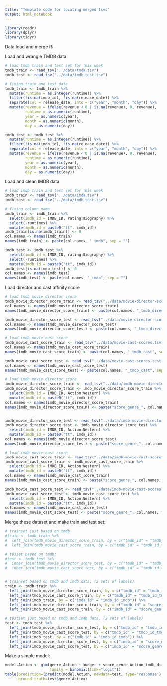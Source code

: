 ```yaml
---
title: "Template code for locating merged tsvs"
output: html_notebook
---
```


```r
library(readr)
library(dplyr)
library(tidyr)
```


Data load and merge  R:

Load and wrangle TMDB data

```r
# load tmdb train and test set for this week
tmdb_train <- read_tsv("../data/tmdb.tsv")
tmdb_test <- read_tsv("../data/tmdb-test.tsv")

# fixing train and test data
tmdb_train <- tmdb_train %>% 
  mutate(runtime = as.integer(runtime)) %>% 
  filter(!is.na(imdb_id), !is.na(release_date)) %>%
  separate(col = release_date, into = c("year", "month", "day")) %>% 
  mutate(revenue = ifelse(revenue < 0 | is.na(revenue), 0, revenue),
         runtime = as.numeric(runtime),
         year = as.numeric(year),
         month = as.numeric(month),
         day = as.numeric(day))

tmdb_test <- tmdb_test %>% 
  mutate(runtime = as.integer(runtime)) %>% 
  filter(!is.na(imdb_id), !is.na(release_date)) %>% 
  separate(col = release_date, into = c("year", "month", "day")) %>% 
  mutate(revenue = ifelse(revenue < 0 | is.na(revenue), 0, revenue),
         runtime = as.numeric(runtime),
         year = as.numeric(year),
         month = as.numeric(month),
         day = as.numeric(day))
```

Load and clean IMDB data

```r
# load imdb train and test set for this week
imdb_train <- read_tsv("../data/imdb.tsv")
imdb_test <- read_tsv("../data/imdb-test.tsv")

# fixing column name
imdb_train <- imdb_train %>% 
  select(imdb_id = IMDB_ID, rating:Biography) %>% 
  select(-runtimes) %>% 
  mutate(imdb_id = paste0("tt", imdb_id)) 
imdb_train[is.na(imdb_train)] <- 0
col.names <- names(imdb_train)
names(imdb_train) <- paste(col.names, "_imdb", sep = "")

imdb_test <- imdb_test %>% 
  select(imdb_id = IMDB_ID, rating:Biography) %>% 
  select(-runtimes) %>% 
  mutate(imdb_id = paste0("tt", imdb_id)) 
imdb_test[is.na(imdb_test)] <- 0
col.names <- names(imdb_test)
names(imdb_test) <- paste(col.names, "_imdb", sep = "")
```

Load director and cast affinity score

```r
# load tmdb movie director score
tmdb_movie_director_score_train <- read_tsv("../data/movie-director-scores.tsv")
col.names <- names(tmdb_movie_director_score_train)
names(tmdb_movie_director_score_train) <- paste(col.names, "_tmdb_director", sep = "")

tmdb_movie_director_score_test <- read_tsv("../data/movie-director-scores-test.tsv")
col.names <- names(tmdb_movie_director_score_test)
names(tmdb_movie_director_score_test) <- paste(col.names, "_tmdb_director", sep = "")

# load tmdb movie cast score
tmdb_movie_cast_score_train <- read_tsv("../data/movie-cast-scores.tsv")
col.names <- names(tmdb_movie_cast_score_train)
names(tmdb_movie_cast_score_train) <- paste(col.names, "_tmdb_cast", sep = "")

tmdb_movie_cast_score_test <- read_tsv("../data/movie-cast-scores-test.tsv")
col.names <- names(tmdb_movie_cast_score_test)
names(tmdb_movie_cast_score_test) <- paste(col.names, "_tmdb_cast", sep = "")

# load imdb movie director score
imdb_movie_director_score_train <- read_tsv("../data/imdb-movie-director-scores.tsv")
imdb_movie_director_score_train <- imdb_movie_director_score_train %>% 
  select(imdb_id = IMDB_ID, Action:Western) %>% 
  mutate(imdb_id = paste0("tt", imdb_id))
col.names <- names(imdb_movie_director_score_train)
names(imdb_movie_director_score_train) <- paste("score_genre_", col.names, "_imdb_director", sep = "")


imdb_movie_director_score_test <- read_tsv("../data/imdb-movie-director-scores-test.tsv")
imdb_movie_director_score_test <- imdb_movie_director_score_test %>% 
  select(imdb_id = IMDB_ID, Action:Western) %>% 
  mutate(imdb_id = paste0("tt", imdb_id))
col.names <- names(imdb_movie_director_score_test)
names(imdb_movie_director_score_test) <- paste("score_genre_", col.names, "_imdb_director", sep = "")

# load imdb movie cast score
imdb_movie_cast_score_train <- read_tsv("../data/imdb-movie-cast-scores.tsv")
imdb_movie_cast_score_train <- imdb_movie_cast_score_train %>% 
  select(imdb_id = IMDB_ID, Action:Western) %>% 
  mutate(imdb_id = paste0("tt", imdb_id))
col.names <- names(imdb_movie_cast_score_train)
names(imdb_movie_cast_score_train) <- paste("score_genre_", col.names, "_imdb_cast", sep = "")

imdb_movie_cast_score_test <- read_tsv("../data/imdb-movie-cast-scores-test.tsv")
imdb_movie_cast_score_test <- imdb_movie_cast_score_test %>% 
  select(imdb_id = IMDB_ID, Action:Western) %>% 
  mutate(imdb_id = paste0("tt", imdb_id))
col.names <- names(imdb_movie_cast_score_test)
names(imdb_movie_cast_score_test) <- paste("score_genre_", col.names, "_imdb_cast", sep = "")
```

Merge these dataset and make train and test set:

```r
# trainset just based on tmdb
#train <- tmdb_train %>% 
#  left_join(tmdb_movie_director_score_train, by = c("tmdb_id" = "tmdb_id_tmdb_director")) %>% 
#  left_join(tmdb_movie_cast_score_train, by = c("tmdb_id" = "tmdb_id_tmdb_cast"))

# tesset based on tmdb:
#test <- tmdb_test %>% 
#  inner_join(tmdb_movie_director_score_test, by = c("tmdb_id" = "tmdb_id_tmdb_director")) %>% 
#  inner_join(tmdb_movie_cast_score_test, by = c("tmdb_id" = "tmdb_id_tmdb_cast"))


# trainset based on tmdb and imdb data, (2 sets of labels)
train <- tmdb_train %>%
  left_join(tmdb_movie_director_score_train, by = c("tmdb_id" = "tmdb_id_tmdb_director")) %>% 
  left_join(tmdb_movie_cast_score_train, by = c("tmdb_id" = "tmdb_id_tmdb_cast")) %>% 
  left_join(imdb_train, by = c("imdb_id" = "imdb_id_imdb")) %>% 
  left_join(imdb_movie_director_score_train, by = c("imdb_id" = "score_genre_imdb_id_imdb_director")) %>% 
  left_join(imdb_movie_cast_score_train, by = c("imdb_id" = "score_genre_imdb_id_imdb_cast")) 

# testset just based on tmdb and imdb data, (2 sets of labels)
test <- tmdb_test %>% 
  left_join(tmdb_movie_director_score_test, by = c("tmdb_id" = "tmdb_id_tmdb_director")) %>% 
  left_join(tmdb_movie_cast_score_test, by = c("tmdb_id" = "tmdb_id_tmdb_cast")) %>% 
  left_join(imdb_test, by = c("imdb_id" = "imdb_id_imdb")) %>% 
  left_join(imdb_movie_director_score_test, by = c("imdb_id" = "score_genre_imdb_id_imdb_director")) %>% 
  left_join(imdb_movie_cast_score_test, by = c("imdb_id" = "score_genre_imdb_id_imdb_cast")) 

```

Make a simple model:

```r
model.Action <- glm(genre_Action ~ budget + score_genre_Action_tmdb_director + popularity + year_imdb, data=train,
                    family = binomial(link="logit"))
table(prediction=(predict(model.Action, newdata=test, type='response') > .5), 
      ground.truth=test$genre_Action)
```
  

  
  
  
  
  
  
  
  
  
  
  
  
  
  
  
  
  
  
  
  
  
  
  
  
  
  
  
  
  
  
  
  
  
  
  
  
  
  
  
  
  
  
  
  
  
  
  
  
  
  
  
  
